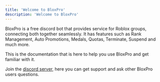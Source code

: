 ```yaml
---
title: 'Welcome to BloxPro'
description: 'Welcome to BloxPro'
---
```


BloxPro is a free discord bot that provides service for Roblox groups, connecting both together seamlessly. It has features such as Rank Management, Auto Promotions, Medals, Quotas, Terminate, Suspend and much more.

This is the documentation that is here to help you use BloxPro and get familiar with it.

Join the [discord server](https://discord.gg/Gcndmxe3QC), here you can get support and ask other BloxPro users questions.